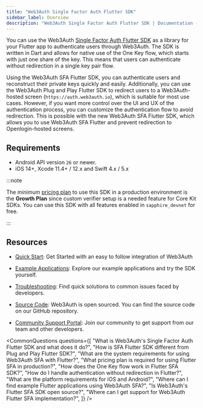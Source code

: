 ```yaml
---
title: "Web3Auth Single Factor Auth Flutter SDK"
sidebar_label: Overview
description: "Web3Auth Single Factor Auth Flutter SDK | Documentation - Web3Auth"
---
```



You can use the Web3Auth
[Single Factor Auth Flutter SDK](https://github.com/Web3Auth/single-factor-auth-flutter) as a
library for your Flutter app to authenticate users through Web3Auth. The SDK is written in Dart and
allows for native use of the One Key flow, which starts with just one share of the key. This means
that users can authenticate without redirection in a single key pair flow.

Using the Web3Auth SFA Flutter SDK, you can authenticate users and reconstruct their private keys
quickly and easily. Additionally, you can use the Web3Auth Plug and Play Flutter SDK to redirect
users to a Web3Auth-hosted screen (`https://auth.web3auth.io`), which is suitable for most use
cases. However, if you want more control over the UI and UX of the authentication process, you can
customize the authentication flow to avoid redirection. This is possible with the new Web3Auth SFA
Flutter SDK, which allows you to use Web3Auth SFA Flutter and prevent redirection to
Openlogin-hosted screens.

## Requirements

- Android API version `26` or newer.
- iOS 14+, Xcode 11.4+ / 12.x and Swift 4.x / 5.x

:::note

The minimum [pricing plan](https://web3auth.io/pricing.html) to use this SDK in a production
environment is the **Growth Plan** since custom verifier setup is a needed feature for Core Kit
SDKs. You can use this SDK with all features enabled in `sapphire_devnet` for free.

:::

## Resources

- [Quick Start](/quick-start?product=SFA&sdk=SFA_FLUTTER&framework=IOS&stepIndex=0): Get Started
  with an easy to follow integration of Web3Auth

- [Example Applications](./examples): Explore our example applications and try the SDK yourself.

- [Troubleshooting](/troubleshooting): Find quick solutions to common issues faced by developers.

- [Source Code](https://github.com/Web3Auth/single-factor-auth-flutter): Web3Auth is open sourced.
  You can find the source code on our GitHub repository.

- [Community Support Portal](https://web3auth.io/community/c/help-core-kit/sfa-flutter-sdk/31): Join
  our community to get support from our team and other developers.

<CommonQuestions
  questions={[
    "What is Web3Auth's Single Factor Auth Flutter SDK and what does it do?",
    "How is SFA Flutter SDK different from Plug and Play Flutter SDK?",
    "What are the system requirements for using Web3Auth SFA with Flutter?",
    "What pricing plan is required for using Flutter SFA in production?",
    "How does the One Key flow work in Flutter SFA SDK?",
    "How do I handle authentication without redirection in Flutter?",
    "What are the platform requirements for iOS and Android?",
    "Where can I find example Flutter applications using Web3Auth SFA?",
    "Is Web3Auth's Flutter SFA SDK open source?",
    "Where can I get support for Web3Auth Flutter SFA implementation?",
  ]}
/>
